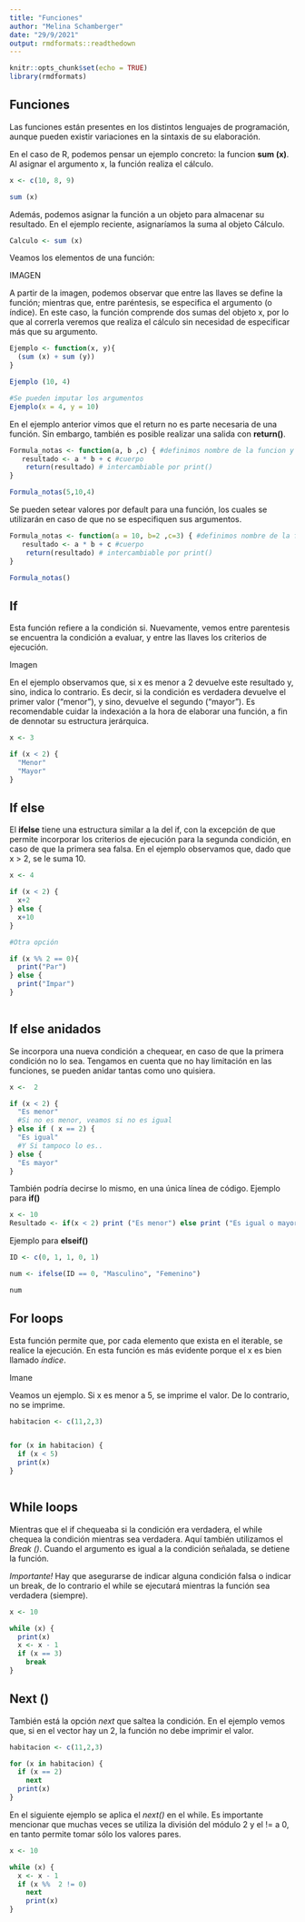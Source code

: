 ```yaml
---
title: "Funciones"
author: "Melina Schamberger"
date: "29/9/2021"
output: rmdformats::readthedown
---
```


```r
knitr::opts_chunk$set(echo = TRUE)
library(rmdformats)
```

## Funciones

Las funciones están presentes en los distintos lenguajes de programación, aunque pueden existir variaciones en la sintaxis de su elaboración. 

En el caso de R, podemos pensar un ejemplo concreto: la funcion __sum (x)__. Al asignar el argumento x, la función realiza el cálculo. 
```r
x <- c(10, 8, 9)

sum (x)
```
Además, podemos asignar la función a un objeto para almacenar su resultado. En el ejemplo reciente, asignaríamos la suma al objeto Cálculo. 
```r
Calculo <- sum (x)
```

Veamos los elementos de una función: 

IMAGEN

A partir de la imagen, podemos observar que entre las llaves se define la función; mientras que, entre paréntesis, se especifica el argumento (o índice). En este caso, la función comprende dos sumas del objeto x, por lo que al correrla veremos que realiza el cálculo sin necesidad de especificar más que su argumento. 
```r
Ejemplo <- function(x, y){
  (sum (x) + sum (y))
}

Ejemplo (10, 4)

#Se pueden imputar los argumentos
Ejemplo(x = 4, y = 10)
```

En el ejemplo anterior vimos que el return no es parte necesaria de una función. Sin embargo, también es posible realizar una salida con __return()__. 
```r
Formula_notas <- function(a, b ,c) { #definimos nombre de la funcion y argumentos
   resultado <- a * b + c #cuerpo
    return(resultado) # intercambiable por print()
}

Formula_notas(5,10,4)

```
Se pueden setear valores por default para una función, los cuales se utilizarán en caso de que no se especifiquen sus argumentos.
```r
Formula_notas <- function(a = 10, b=2 ,c=3) { #definimos nombre de la funcion y argumentos
   resultado <- a * b + c #cuerpo
    return(resultado) # intercambiable por print()
}

Formula_notas()

```

## If

Esta función refiere a la condición si. Nuevamente, vemos entre parentesis se encuentra la condición a evaluar, y entre las llaves los criterios de ejecución. 

Imagen

En el ejemplo observamos que, si x es menor a 2 devuelve este resultado y, sino, indica lo contrario. Es decir, si la condición es verdadera devuelve el primer valor ("menor"), y sino, devuelve el segundo ("mayor"). Es recomendable cuidar la indexación a la hora de elaborar una función, a fin de dennotar su estructura jerárquica. 
```r
x <- 3

if (x < 2) {
  "Menor"
  "Mayor"
}

```
## If else

El __ifelse__ tiene una estructura similar a la del if, con la excepción de que permite incorporar los criterios de ejecución para la segunda condición, en caso de que la primera sea falsa. En el ejemplo observamos que, dado que x > 2, se le suma 10. 

```r
x <- 4

if (x < 2) {
  x+2
} else {
  x+10
}

#Otra opción

if (x %% 2 == 0){
  print("Par")
} else {
  print("Impar")
}
  
```

## If else anidados

Se incorpora una nueva condición a chequear, en caso de que la primera condición no lo sea. Tengamos en cuenta que no hay limitación en las funciones, se pueden anidar tantas como uno quisiera.

```r
x <-  2

if (x < 2) {
  "Es menor"
  #Si no es menor, veamos si no es igual
} else if ( x == 2) {
  "Es igual"
  #Y Si tampoco lo es..
} else {
  "Es mayor"
}

```
También podría decirse lo mismo, en una única línea de código.
Ejemplo para __if()__
```r
x <- 10
Resultado <- if(x < 2) print ("Es menor") else print ("Es igual o mayor")

```
Ejemplo para __elseif()__
```r
ID <- c(0, 1, 1, 0, 1)

num <- ifelse(ID == 0, "Masculino", "Femenino")

num
```

## For loops

Esta función permite que, por cada elemento que exista en el iterable, se realice la ejecución. En esta función es más evidente porque el x es bien llamado _índice_. 

Imane

Veamos un ejemplo. Si x es menor a 5, se imprime el valor. De lo contrario, no se imprime. 

```r
habitacion <- c(11,2,3)


for (x in habitacion) {
  if (x < 5)
  print(x)
}



```

## While loops

Mientras que el if chequeaba si la condición era verdadera, el while chequea la condición mientras sea verdadera. Aquí también utilizamos el _Break ()_. Cuando el argumento es igual a la condición señalada, se detiene la función. 

_Importante!_ Hay que asegurarse de indicar alguna condición falsa o indicar un break, de lo contrario el while se ejecutará mientras la función sea verdadera (siempre).
```r

x <- 10

while (x) {
  print(x)
  x <- x - 1
  if (x == 3)
    break
}

```
## Next ()

También está la opción _next_ que saltea la condición. En el ejemplo vemos que, si en el vector hay un 2, la función no debe imprimir el valor. 
```r

habitacion <- c(11,2,3)

for (x in habitacion) {
  if (x == 2)
    next
  print(x)
}

```
En el siguiente ejemplo se aplica el _next()_ en el while. Es importante mencionar que muchas veces se utiliza la división del módulo 2 y el != a 0, en tanto permite tomar sólo los valores pares.
```r
x <- 10

while (x) {
  x <- x - 1
  if (x %%  2 != 0)
    next
    print(x)
}
```

